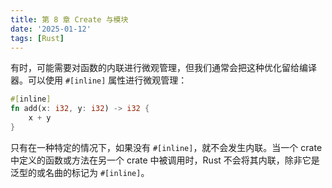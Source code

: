 ```yaml
---
title: 第 8 章 Create 与模块
date: '2025-01-12'
tags: [Rust]
---
```


有时，可能需要对函数的内联进行微观管理，但我们通常会把这种优化留给编译器。可以使用 `#[inline]` 属性进行微观管理：

```rust
#[inline]
fn add(x: i32, y: i32) -> i32 {
    x + y
}
```

只有在一种特定的情况下，如果没有 `#[inline]`，就不会发生内联。当一个 crate 中定义的函数或方法在另一个 crate 中被调用时，Rust 不会将其内联，除非它是泛型的或名曲的标记为 `#[inline]`。
